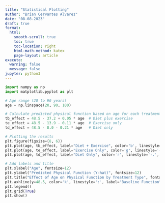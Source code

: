 ```yaml
---
title: "Statistical Plotting"
author: "Brian Cervantes Alvarez"
date: "08-08-2023"
draft: true
format:
  html:
    smooth-scroll: true
    toc: true
    toc-location: right
    html-math-method: katex
    page-layout: article
execute: 
  warning: false
  message: false
jupyter: python3
---
```



```python
import numpy as np
import matplotlib.pyplot as plt

# Age range (20 to 90 years)
age = np.linspace(20, 90, 100)

# Calculate predicted physical function based on age for each treatment
tb_effect = 48.5 - 37.2 + 0.05 * age  # Diet plus exercise
te_effect = 48.5 - 13.9 - 0.11 * age  # Exercise only
td_effect = 48.5 - 8.0 - 0.21 * age   # Diet only

# Plotting the results
plt.figure(figsize=(8, 6))
plt.plot(age, tb_effect, label="Diet + Exercise", color='b', linestyle='-', linewidth=2)
plt.plot(age, te_effect, label="Exercise Only", color='g', linestyle='--', linewidth=2)
plt.plot(age, td_effect, label="Diet Only", color='r', linestyle='-.', linewidth=2)

# Add labels and title
plt.xlabel("Age", fontsize=12)
plt.ylabel("Predicted Physical Function (Y-hat)", fontsize=12)
plt.title("Effect of Age on Physical Function by Treatment Type", fontsize=14)
plt.axhline(y=48.5, color='k', linestyle=':', label="Baseline Function")
plt.legend()
plt.grid(True)
plt.show()
```